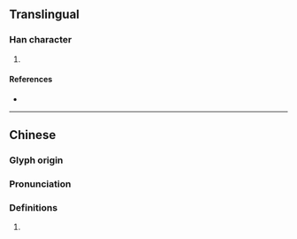 {{character info/new}}
==Translingual==

===Han character===
{{Han char|rn=94|rad=犬|as=18|sn=21|four=41247|canj=KHMCE|ids=⿰犭夒}}

# {{defn|Han|sort=犬18}}

====References====
* {{Han ref|kx=0721.230|dkj=20800|dj=1133.180|hdz=21378.150|uh=737F|ud=29567|bh=F6EF|bd=63215}}

----

==Chinese==
{{zh-forms}}

===Glyph origin===
{{Han etym}}

===Pronunciation===
{{zh-pron
|m=nǎo,náo
|c=naau4
|mc=y
|oc=y
|ma=
|cat=
}}

===Definitions===
{{zh-hanzi}}

# {{rfdef|lang=zh}}
